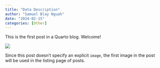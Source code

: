 ```yaml
---
title: "Data Description"
author: "Samuel Blay Nguah"
date: "2024-02-15"
categories: [Other]
---
```


This is the first post in a Quarto blog. Welcome!

![](thumbnail.jpg)

Since this post doesn't specify an explicit `image`, the first image in the post will be used in the
listing page of posts.
